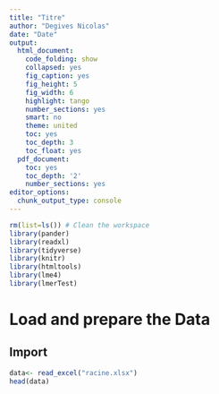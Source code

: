 ```yaml
---
title: "Titre"
author: "Degives Nicolas"
date: "Date"
output:
  html_document:
    code_folding: show
    collapsed: yes
    fig_caption: yes
    fig_height: 5
    fig_width: 6
    highlight: tango
    number_sections: yes
    smart: no
    theme: united
    toc: yes
    toc_depth: 3
    toc_float: yes
  pdf_document:
    toc: yes
    toc_depth: '2'
    number_sections: yes
editor_options:
  chunk_output_type: console
---
```


```r
rm(list=ls()) # Clean the workspace
library(pander)
library(readxl)
library(tidyverse)
library(knitr)
library(htmltools)
library(lme4)
library(lmerTest)
```

# Load and prepare the Data

## Import 

```r
data<- read_excel("racine.xlsx")
head(data)
```